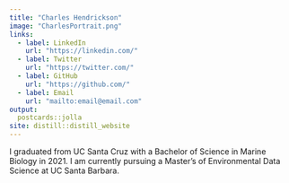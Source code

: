 ```yaml
---
title: "Charles Hendrickson"
image: "CharlesPortrait.png"
links:
  - label: LinkedIn
    url: "https://linkedin.com/"
  - label: Twitter
    url: "https://twitter.com/"
  - label: GitHub
    url: "https://github.com/"
  - label: Email
    url: "mailto:email@email.com"
output:
  postcards::jolla
site: distill::distill_website
---
```

 
I graduated from UC Santa Cruz with a Bachelor of Science in Marine Biology in 2021. I am currently pursuing a Master's of Environmental Data Science at UC Santa Barbara. 













